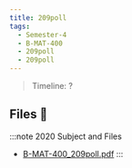 ```yaml
---
title: 209poll
tags:
  - Semester-4
  - B-MAT-400
  - 209poll
  - 209poll
---
```

> Timeline: ?


## Files 📂

:::note 2020 Subject and Files
- [B-MAT-400_209poll.pdf](https://github.com/Studio-17/Epitech-Subjects/raw/main/Semester-4/B-MAT-400/209poll/209poll/B-MAT-400_209poll.pdf)
:::

